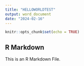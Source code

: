 ```yaml
---
title: "HELLOWORLDTEST"
output: word_document
date: "2024-02-16"
---
```


```r
knitr::opts_chunk$set(echo = TRUE)
```

## R Markdown

This is an R Markdown File. 